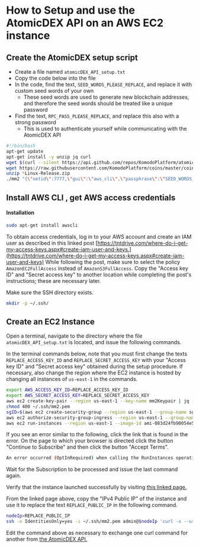 
# How to Setup and use the AtomicDEX API on an AWS EC2 instance

## Create the AtomicDEX setup script

*   Create a file named `atomicDEX_API_setup.txt`
*   Copy the code below into the file
*   In the code, find the text, `SEED_WORDS_PLEASE_REPLACE`, and replace it with custom seed words of your own
    *   These seed words are used to generate new blockchain addresses, and therefore the seed words should be treated like a unique password
*   Find the text, `RPC_PASS_PLEASE_REPLACE`, and replace this also with a strong password
    *   This is used to authenticate yourself while communicating with the AtomicDEX API

```bash
#!/bin/bash
apt-get update
apt-get install -y unzip jq curl
wget $(curl --silent https://api.github.com/repos/KomodoPlatform/atomicDEX-API/releases | jq -r '.[0].assets[] | select(.name | endswith("Linux-Release.zip")).browser_download_url')
wget https://raw.githubusercontent.com/KomodoPlatform/coins/master/coins
unzip *Linux-Release.zip
./mm2 "{\"netid\":7777,\"gui\":\"aws_cli\",\"passphrase\":\"SEED_WORDS_PLEASE_REPLACE\",\"rpc_password\":\"RPC_PASS_PLEASE_REPLACE\",\"myipaddr\":\"0.0.0.0\"}"
```

## Install AWS CLI , get AWS access credentials

#### Installation

```bash
sudo apt-get install awscli
```

To obtain access credentials, log in to your AWS account and create an IAM user as described in this linked post [https://tntdrive.com/where-do-i-get-my-access-keys.aspx#create-iam-user-and-keys.](https://tntdrive.com/where-do-i-get-my-access-keys.aspx#create-iam-user-and-keys) While following the post, make sure to select the policy `AmazonEC2FullAccess` instead of `AmazonS3FullAccess`. Copy the "Access key ID" and "Secret access key" to another location while completing the post's instructions; these are necessary later.

Make sure the SSH directory exists.

```bash
mkdir -p ~/.ssh/
```

## Create an EC2 Instance

Open a terminal, navigate to the directory where the file `atomicDEX_API_setup.txt` is located, and issue the following commands.

In the terminal commands below, note that you must first change the texts `REPLACE_ACCESS_KEY_ID` and `REPLACE_SECRET_ACCESS_KEY` with your "Access key ID" and "Secret access key" obtained during the setup procedure. If necessary, also change the region where the EC2 instance is hosted by changing all instances of `us-east-1` in the commands.

```bash
export AWS_ACCESS_KEY_ID=REPLACE_ACCESS_KEY_ID
export AWS_SECRET_ACCESS_KEY=REPLACE_SECRET_ACCESS_KEY
aws ec2 create-key-pair --region us-east-1 --key-name mm2Keypair | jq -r .KeyMaterial > ~/.ssh/mm2.pem
chmod 400 ~/.ssh/mm2.pem
sgID=$(aws ec2 create-security-group --region us-east-1 --group-name sgMM2 --description "sg-mm2"| jq -r '.GroupId')
aws ec2 authorize-security-group-ingress --region us-east-1 --group-name sgMM2 --protocol all --cidr 0.0.0.0/0
aws ec2 run-instances --region us-east-1 --image-id ami-083d24fb90054e5f0 --count 1 --instance-type t3.micro --key-name mm2Keypair --security-group-ids $sgID --user-data file://atomicDEX_API_setup.txt
```

If you see an error similar to the following, click the link that is found in the error. On the page to which your browser is directed click the button "Continue to Subscribe" and then click the button "Accept Terms".

```bash
An error occurred (OptInRequired) when calling the RunInstances operation: In order to use this AWS Marketplace product you need to accept terms and subscribe. To do so please visit https://aws.amazon.com/marketplace/pp?sku=auhljmclkudu651zy27rih2x2

```

Wait for the Subscription to be processed and issue the last command again.

Verify that the instance launched successfully by visiting [this linked page.](https://console.aws.amazon.com/ec2/v2/home?region=us-east-1#Instances:sort=instanceId)

From the linked page above, copy the "IPv4 Public IP" of the instance and use it to replace the text `REPLACE_PUBLIC_IP` in the following command.

```bash
nodeIp=REPLACE_PUBLIC_IP
ssh -o IdentitiesOnly=yes -i ~/.ssh/mm2.pem admin@$nodeIp 'curl -s --url "http://127.0.0.1:7783" --data "{\"userpass\":\"MM2_RPC_PASSWORD\",\"method\":\"version\"}"'
```

Edit the command above as necessary to exchange one curl command for another from [the AtomicDEX API.](https://developers.atomicdex.io/atomicdex/atomicdex-api)
